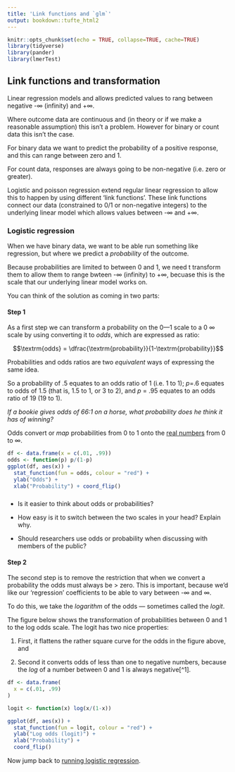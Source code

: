 ```yaml
---
title: 'Link functions and `glm`'
output: bookdown::tufte_html2
---
```


```r
knitr::opts_chunk$set(echo = TRUE, collapse=TRUE, cache=TRUE)
library(tidyverse)
library(pander)
library(lmerTest)
```


## Link functions and transformation {- #link-functions}


Linear regression models and allows predicted values to rang between negative -∞ (infinity) and +∞.

Where outcome data are continuous and (in theory or if we make a reasonable assumption) this isn't a problem. However for binary or count data this isn't the case.

For binary data we want to predict the probability of a positive response, and this can range between zero and 1.

For count data, responses are always going to be non-negative (i.e. zero or greater).

Logistic and poisson regression extend regular linear regression to allow this to happen by using different 'link functions'. These link functions connect our data (constrained to 0/1 or non-negative integers) to the underlying linear model which allows values between -∞ and +∞.




### Logistic regression {- #logistic-link-function}

When we have binary data, we want to be able run something like regression, but 
where we predict a *probability* of the outcome. 

Because probabilities are limited to between 0 and 1, we need t transform them to allow them to range bwteen -∞ (infinity) to +∞, becuase this is the scale that our underlying linear model works on.


You can think of the solution as coming in two parts:


#### Step 1 {-}

As a first step we can transform a probability on the 0---1 scale to a 0
\rightarrow ∞ scale by using converting it to *odds*, which are expressed as
ratio:

$$\textrm{odds} = \dfrac{\textrm{probability}}{1-\textrm{probability}}$$

Probabilities and odds ratios are two *equivalent* ways of expressing
the same idea.

So a probability of .5 equates to an odds ratio of 1 (i.e. 1 to 1); *p*=.6
equates to odds of 1.5 (that is, 1.5 to 1, or 3 to 2), and *p* = .95
equates to an odds ratio of 19 (19 to 1).

[*If a bookie gives odds of 66:1 on a horse, what probability
does he think it has of winning?*]{.exercise}

Odds convert or *map* probabilities from 0 to 1 onto the [real
numbers](http://en.wikipedia.org/wiki/Real_number) from 0 to ∞.


```r
df <- data.frame(x = c(.01, .99))
odds <- function(p) p/(1-p)
ggplot(df, aes(x)) +
  stat_function(fun = odds, colour = "red") +
  ylab("Odds") + 
  xlab("Probability") + coord_flip()
```




##### {- .exercise}

- Is it easier to think about odds or probabilities?

- How easy is it to switch between the two scales in your head? Explain why.

- Should researchers use odds or probability when discussing with members of the public?





#### Step 2

The second step is to remove the restriction that when we convert a
probability the odds must always be > zero. This is important, because we'd like our 'regression' coefficients to be able to vary between -∞ and ∞.

To do this, we take the *logarithm* of the odds --- sometimes called the *logit*.

The figure below shows the transformation of probabilities between 0 and
1 to the log odds scale. The logit has two nice properties:

1.  First, it flattens the rather square curve for the odds in the
    figure above, and

2.  Second it converts odds of less than one to negative numbers,
    because the *log* of a number between 0 and 1 is always
    negative[^1].



```r
df <- data.frame(
  x = c(.01, .99)
)

logit <- function(x) log(x/(1-x))

ggplot(df, aes(x)) +
  stat_function(fun = logit, colour = "red") +
  ylab("Log odds (logit)") + 
  xlab("Probability") + 
  coord_flip()
```


Now jump back to [running logistic regression](#logistic-regression).




